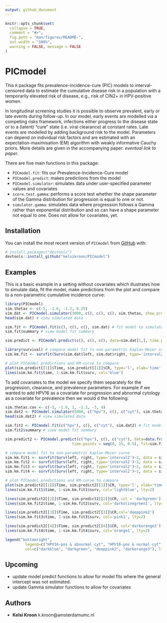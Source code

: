 ```yaml
---
output: github_document
---
```


<!-- README.md is generated from README.Rmd. Please edit that file -->

```r
knitr::opts_chunk$set(
  collapse = TRUE,
  comment = "#>",
  fig.path = "man/figures/README-",
  out.width = "100%",
  warning = FALSE, message = FALSE
)
```


# PICmodel

<!-- badges: start -->
<!-- badges: end -->

This `R` package fits prevalence-incidence-cure (PIC) models to interval-censored data to estimate the cumulative disease risk in a population with a temporarily elevated risk of disease, e.g., risk of CIN2+ in HPV-positive women. 

In longitudinal screening studies it is possible to observe prevalent, early or late events during follow-up. In our model, early events are modelled via a competing risks framework, infections either progress to the disease state or to a (latent) “cure” state (i.e. viral clearance) at constant rates. Late events are modelled by adding background risk to the model. Parameters can depend on individual risk factors and are estimated with an expectation-maximisation (EM) algorithm with weakly informative Cauchy priors. More details are given in the accompanying paper: *eventual link to paper*.

There are five main functions in this package: 

- `PICmodel.fit`: fits our Prevalence-Incidence-Cure model
- `PICmodel.predict`: makes predictions from the model
- `PICmodel.simulator`: simulates data under user-specified parameter values and covariates
- `score.test.gamma`: performs a score test whether the shape parameter of the Gamma distribution for progression is equal to one or not. 
- `simulator.gamma`: simulates data where progression follows a Gamma rather than exponential distribution and so can have a shape parameter not equal to one. Does not allow for covariates, yet. 


## Installation

You can install the most recent version of `PICmodel` from [GitHub](https://github.com/) with:

``` r
# install.packages("devtools")
devtools::install_github("kelsikroon/PICmodel")
```

## Examples

This is a basic example in a setting without covariates which illustrates how to simulate data, fit the model, make predictions from the plot and compare to a non-parametric cumulative incidence curve:

```r
library(PICmodel)
sim.thetas <- c(-5, -1.6, -1.2, 0.25)
sim.dat <- PICmodel.simulator(3000, c(), c(), c(), sim.thetas, show_prob = 0.9, interval=3, include.h=T)
head(sim.dat) # view simulated data

sim.fit <- PICmodel.fit(c(), c(), c(), sim.dat) # fit model to simulated data
sim.fit$summary # view model fit summary

sim.predict <- PICmodel.predict(c(), c(), c(), data=sim.dat[1,], time.points = seq(0, 15, 0.5), fit=sim.fit)

library(survival) # compare model fit to non-parametric Kaplan-Meier curve 
sim.km.fit <- survfit(Surv(sim.dat$left, sim.dat$right, type='interval2')~1)

# plot PICmodel predictions and KM-curve to compare 
plot(sim.predict[[1]]$Time, sim.predict[[1]]$CR, type='l', xlab='time', ylab='CR', ylim=c(0.2, 0.65))
lines(sim.km.fit$time, 1-sim.km.fit$surv, col='blue')
```

To add covariates to the model we specify them separately for the progression, clearance, and prevalence parameters. For example if we wanted to add HPV16 as a covariate for progression and abnormal cytology as a covariate for prevalence then we would d the following: 
```r

sim.thetas.cov <- c(-5, -1.6, 1, -1.2, -3, 4)
sim.dat2 <- PICmodel.simulator(5000, c("hpv"), c(), c("cyt"), sim.thetas.cov, show_prob = 0.9, interval=3, include.h=T)
head(sim.dat2) # view simulated data

sim.fit2 <- PICmodel.fit(c("hpv"), c(), c("cyt"), sim.dat2) # fit model to simulated data
sim.fit2$summary # view model fit summary

sim.predict2 <- PICmodel.predict(c("hpv"), c(), c("cyt"), data=data.frame(hpv = c(1, 1, 0, 0), cyt=c(1, 0, 1, 0)), 
                              time.points = seq(0, 15, 0.5), fit=sim.fit2)

# compare model fit to non-parametric Kaplan-Meier curve 
sim.km.fit1 <- survfit(Surv(left, right, type='interval2')~1, data = sim.dat2[sim.dat2$hpv==1 & sim.dat2$cyt==1,])
sim.km.fit2 <- survfit(Surv(left, right, type='interval2')~1, data = sim.dat2[sim.dat2$hpv==1 & sim.dat2$cyt==0,])
sim.km.fit3 <- survfit(Surv(left, right, type='interval2')~1, data = sim.dat2[sim.dat2$hpv==0 & sim.dat2$cyt==1,])
sim.km.fit4 <- survfit(Surv(left, right, type='interval2')~1, data = sim.dat2[sim.dat2$hpv==0 & sim.dat2$cyt==0,])

```

```r
# plot PICmodel predictions and KM-curve to compare 
plot(sim.predict2[[1]]$Time, sim.predict2[[1]]$CR, type='l', xlab='time', ylab='CR', ylim=c(0,1), col='darkblue')
lines(sim.km.fit1$time, 1-sim.km.fit1$surv, col='lightblue', lty=2)

lines(sim.predict2[[2]]$Time, sim.predict2[[2]]$CR, col = 'darkgreen')
lines(sim.km.fit2$time, 1-sim.km.fit2$surv, col='darkolivegreen1', lty=2)

lines(sim.predict2[[3]]$Time, sim.predict2[[3]]$CR,col='deeppink2')
lines(sim.km.fit3$time, 1-sim.km.fit3$surv, col='pink1', lty=2)

lines(sim.predict2[[4]]$Time, sim.predict2[[4]]$CR, col='darkorange3')
lines(sim.km.fit4$time, 1-sim.km.fit4$surv, col='orange1', lty=2)

legend("bottomright",
         legend=c("HPV16-pos & abnormal cyt", "HPV16-pos & normal cyt", "HPV16-neg & abnormal cyt", "HPV16-neg & normal cyt"),
         col=c("darkblue", "darkgreen", "deeppink2", "darkorange3"), lty=1, lwd=2, bty = "n", cex=0.75)
```

## Upcoming 

- update model predict functions to allow for model fits where the general intercept was not estimated. 
- update Gamma simulator functions to allow for covariates 

## Authors

- **Kelsi Kroon** k.kroon@amsterdamumc.nl
